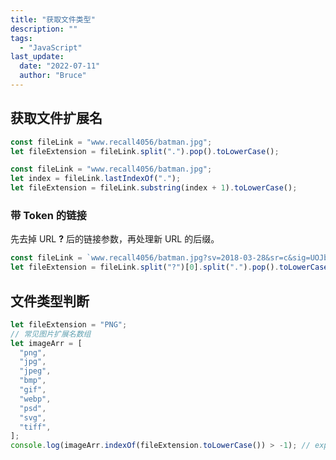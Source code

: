 ```yaml
---
title: "获取文件类型"
description: ""
tags:
  - "JavaScript"
last_update:
  date: "2022-07-11"
  author: "Bruce"
---
```


## 获取文件扩展名

```javascript title="JavaScript"
const fileLink = "www.recall4056/batman.jpg";
let fileExtension = fileLink.split(".").pop().toLowerCase();
```

```javascript title="JavaScript"
const fileLink = "www.recall4056/batman.jpg";
let index = fileLink.lastIndexOf(".");
let fileExtension = fileLink.substring(index + 1).toLowerCase();
```

### 带 Token 的链接

先去掉 URL **?** 后的链接参数，再处理新 URL 的后缀。

```javascript title="JavaScript"
const fileLink = `www.recall4056/batman.jpg?sv=2018-03-28&sr=c&sig=UOJbzOqTBTKYZtnyT3%2FDQ%2FrdFMFTlbpNij%2B3%2B0MU%2FSg%3D&se=2022-05-03T15%3A58%3A12Z&sp=rl`;
let fileExtension = fileLink.split("?")[0].split(".").pop().toLowerCase();
```

## 文件类型判断

```javascript title="JavaScript"
let fileExtension = "PNG";
// 常见图片扩展名数组
let imageArr = [
  "png",
  "jpg",
  "jpeg",
  "bmp",
  "gif",
  "webp",
  "psd",
  "svg",
  "tiff",
];
console.log(imageArr.indexOf(fileExtension.toLowerCase()) > -1); // expected: true
```
